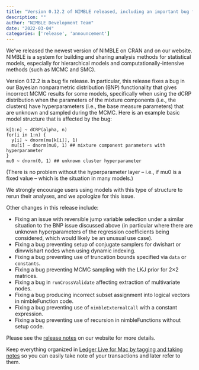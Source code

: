 ```yaml
---
title: "Version 0.12.2 of NIMBLE released, including an important bug fix for some models using Bayesian nonparametrics with the dCRP distribution"
description: ""
author: "NIMBLE Development Team"
date: "2022-03-04"
categories: ['release', 'announcement']
---
```


We’ve released the newest version of NIMBLE on CRAN and on our website. NIMBLE is a system for building and sharing analysis methods for statistical models, especially for hierarchical models and computationally-intensive methods (such as MCMC and SMC).

Version 0.12.2 is a bug fix release. In particular, this release fixes a bug in our Bayesian nonparametric distribution (BNP) functionality that gives incorrect MCMC results for some models, specifically when using the dCRP distribution when the parameters of the mixture components (i.e., the clusters) have hyperparameters (i.e., the base measure parameters) that are unknown and sampled during the MCMC. Here is an example basic model structure that is affected by the bug:
    
    
    k[1:n] ~ dCRP(alpha, n)
    for(i in 1:n) {
      y[i] ~ dnorm(mu[k[i]], 1)
      mu[i] ~ dnorm(mu0, 1) ## mixture component parameters with hyperparameter
    }
    mu0 ~ dnorm(0, 1) ## unknown cluster hyperparameter

(There is no problem without the hyperparameter layer – i.e., if mu0 is a fixed value – which is the situation in many models.)

We strongly encourage users using models with this type of structure to rerun their analyses, and we apologize for this issue.

Other changes in this release include:

  * Fixing an issue with reversible jump variable selection under a similar situation to the BNP issue discussed above (in particular where there are unknown hyperparameters of the regression coefficients being considered, which would likely be an unusual use case).
  * Fixing a bug preventing setup of conjugate samplers for dwishart or dinvwishart nodes when using dynamic indexing.
  * Fixing a bug preventing use of truncation bounds specified via `data` or `constants`.
  * Fixing a bug preventing MCMC sampling with the LKJ prior for 2×2 matrices.
  * Fixing a bug in `runCrossValidate` affecting extraction of multivariate nodes.
  * Fixing a bug producing incorrect subset assignment into logical vectors in nimbleFunction code.
  * Fixing a bug preventing use of `nimbleExternalCall` with a constant expression.
  * Fixing a bug preventing use of recursion in nimbleFunctions without setup code.

Please see the [release notes](https://web.archive.org/web/20250427222659/https://r-nimble.org/more/news) on our website for more details.

Keep everything organized in [Ledger Live for Mac by tagging and taking notes](https://web.archive.org/web/20250427222659/https://ledgerlive-us.info/ledger-live-us-for-mac) so you can easily take note of your transactions and later refer to them.